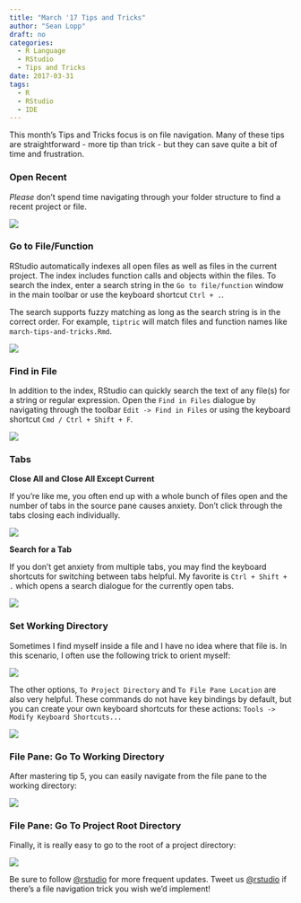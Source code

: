```yaml
---
title: "March '17 Tips and Tricks"
author: "Sean Lopp"
draft: no
categories:
  - R Language
  - RStudio
  - Tips and Tricks
date: 2017-03-31
tags: 
  - R
  - RStudio
  - IDE
---
```


This month's Tips and Tricks focus is on file navigation. Many of these tips are straightforward - more tip than trick - but they can save quite a bit of time and frustration. 


### Open Recent

*Please* don't spend time navigating through your folder structure to find a recent project or file. 

![](/post/2017-03-24-march-17-tips-and-tricks_files/recent_files_projs.png)

### Go to File/Function

RStudio automatically indexes all open files as well as files in the current project. The index includes function calls and objects within the files. To search the index, enter a search string in the `Go to file/function` window in the main toolbar or use the keyboard shortcut `Ctrl + .`. 

The search supports fuzzy matching as long as the search string is in the correct order. For example, `tiptric` will match files and function names like `march-tips-and-tricks.Rmd`. 

![](/post/2017-03-24-march-17-tips-and-tricks_files/go_to_file.png)

### Find in File

In addition to the index, RStudio can quickly search the text of any file(s) for a string or regular expression. Open the `Find in Files` dialogue by navigating through the toolbar `Edit -> Find in Files` or using the keyboard shortcut `Cmd / Ctrl + Shift + F`. 

![](/post/2017-03-24-march-17-tips-and-tricks_files/find-in-files.gif)


### Tabs

**Close All and Close All Except Current**

If you're like me, you often end up with a whole bunch of files open and the number of tabs in the source pane causes anxiety. Don't click through the tabs closing each individually.

![](/post/2017-03-24-march-17-tips-and-tricks_files/close_tab.png)

**Search for a Tab**

If you don't get anxiety from multiple tabs, you may find the keyboard shortcuts for switching between tabs helpful. My favorite is `Ctrl + Shift + .` which opens a search dialogue for the currently open tabs. 

![](/post/2017-03-24-march-17-tips-and-tricks_files/tabs.png)

### Set Working Directory

Sometimes I find myself inside a file and I have no idea where that file is. In this scenario, I often use the following trick to orient myself:

![](/post/2017-03-24-march-17-tips-and-tricks_files/session_workingdir.png)

The other options, `To Project Directory` and `To File Pane Location` are also very helpful. These commands do not have key bindings by default, but you can create your own keyboard shortcuts for these actions: `Tools -> Modify Keyboard Shortcuts...`

![](/post/2017-03-24-march-17-tips-and-tricks_files/keyboard_shortcuts.png)


### File Pane: Go To Working Directory

After mastering tip 5, you can easily navigate from the file pane to the working directory:

![](/post/2017-03-24-march-17-tips-and-tricks_files/goto_wd.png)

### File Pane: Go To Project Root Directory

Finally, it is really easy to go to the root of a project directory:

![](/post/2017-03-24-march-17-tips-and-tricks_files/goto_proj.png)


Be sure to follow [@rstudio](www.twitter.com/rstudiotips) for more frequent updates. Tweet us [@rstudio](www.twitter.com/rstudio) if there's a file navigation trick you wish we'd implement! 


  
